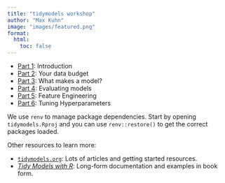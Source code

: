 ```yaml
---
title: "tidymodels workshop"
author: "Max Kuhn"
image: "images/featured.png"
format:
  html:
    toc: false
---
```



- [Part 1](part_1.html): Introduction
- [Part 2](part_2.html): Your data budget
- [Part 3](part_3.html): What makes a model?
- [Part 4](part_4.html): Evaluating models
- [Part 5](part_5.html): Feature Engineering
- [Part 6](part_6.html): Tuning Hyperparameters

We use `renv` to manage package dependencies. Start by opening `tidymodels.Rproj` and you can use `renv::restore()` to get the correct packages loaded. 

Other resources to learn more: 

- [`tidymodels.org`](https://www.tidymodels.org): Lots of articles and getting started resources.
- [_Tidy Models with R_](https://www.tmwr.org): Long-form documentation and examples in book form.
